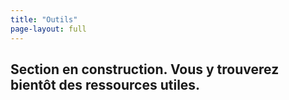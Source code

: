 ```yaml
---
title: "Outils"
page-layout: full
---
```


## Section en construction. Vous y trouverez bientôt des ressources utiles.

